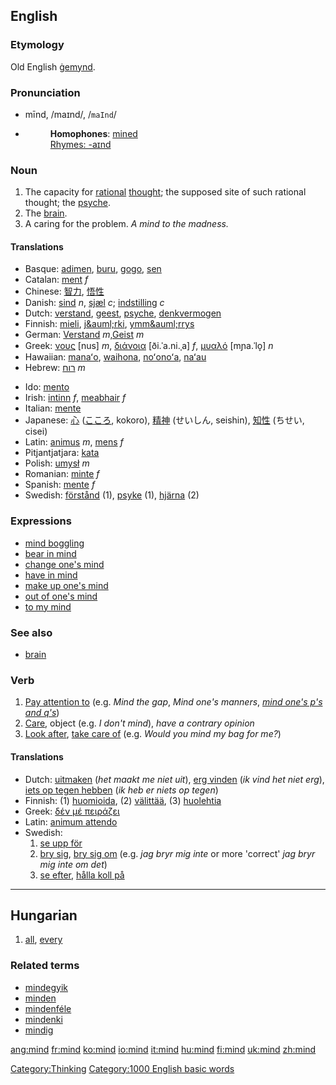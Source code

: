 ==English==

{{rank|look|heard|night|202|mind|heart|going|knew}}

===Etymology===
Old English [[gemynd|ġemynd]].

===Pronunciation===
*mīnd, /maɪnd/, /<tt>maInd</tt>/
*{{audio|en-us-mind.ogg|Audio (US)}}
*:'''Homophones''': [[mine]]d
*:[[Rhymes:English:-aɪnd|Rhymes: -aɪnd]]

===Noun===
{{en-noun-reg}}

# The capacity for [[rational]] [[thought]]; the supposed site of such rational thought; the [[psyche]].
# The [[brain]].
# A caring for the problem. ''A mind to the madness.''

====Translations====
{{top}}
*Basque: [[adimen]], [[buru]], [[gogo]], [[sen]]
*Catalan: [[ment]] ''f''
*Chinese: [[智力]], [[悟性]]
*Danish: [[sind]] ''n'', [[sjæl]] ''c''; [[indstilling]] ''c''
*Dutch: [[verstand]], [[geest]], [[psyche]], [[denkvermogen]]
*Finnish: [[mieli]], [[j&auml;rki]], [[ymm&auml;rrys]]
*German: [[Verstand]] ''m'',[[Geist]] ''m''
*Greek: [[νους]] [nus] ''m'', [[διάνοια]] [ði.ˈa.ni.ˌa] ''f'', [[μυαλό]] [mɲa.ˈlo̞] ''n''
*Hawaiian: [[manaʻo]], [[waihona]], [[noʻonoʻa]], [[naʻau]]
*Hebrew: [[רוח]] ''m''
{{mid}}
*Ido: [[mento]]
*Irish: [[intinn]] ''f'', [[meabhair]] ''f''
*Italian: [[mente]]
*Japanese: [[心]] ([[こころ]], kokoro), [[精神]] (せいしん, seishin), [[知性]] (ちせい, cisei)
*Latin: [[animus]] ''m'', [[mens]] ''f''
*Pitjantjatjara: [[kata]]
*Polish: [[umysł]] ''m''
*Romanian: [[minte]] ''f''
*Spanish: [[mente]] ''f''
*Swedish: [[förstånd]] (1), [[psyke]] (1), [[hjärna]] (2)
{{bottom}}

===Expressions===
*[[mind boggling]]
*[[bear in mind]]
*[[change one's mind]]
*[[have in mind]]
*[[make up one's mind]]
*[[out of one's mind]]
*[[to my mind]]

===See also===
*[[brain]]

===Verb===
{{en-infl-reg-consonant|mind||}}

# [[Pay attention to]] (e.g. ''Mind the gap'', ''Mind one's manners'', ''[[mind one's p's and q's]]'')
# [[Care]], object (e.g. ''I don't mind''), ''have a contrary opinion''
# [[Look after]], [[take care of]] (e.g. ''Would you mind my bag for me?'')

====Translations====
*Dutch: [[uitmaken]] (''het maakt me niet uit''), [[erg vinden]] (''ik vind het niet erg''), [[iets op tegen hebben]] (''ik heb er niets op tegen'')
*Finnish: (1) [[huomioida]], (2) [[välittää]], (3) [[huolehtia]] 
*Greek: [[δέν μέ πειράζει]]
*Latin: [[animum attendo]]
*Swedish: 
*# [[se upp för]] 
*# [[bry sig]], [[bry sig om]] (e.g. ''jag bryr mig inte'' or more 'correct' ''jag bryr mig inte om det'')
*# [[se efter]], [[hålla koll på]]

----

==Hungarian==

# [[all]], [[every]]

===Related terms===
*[[mindegyik]]
*[[minden]]
*[[mindenféle]]
*[[mindenki]]
*[[mindig]]

[[Category:Thinking]]
[[Category:1000 English basic words]]

[[ang:mind]]
[[fr:mind]]
[[ko:mind]]
[[io:mind]]
[[it:mind]]
[[hu:mind]]
[[fi:mind]]
[[uk:mind]]
[[zh:mind]]